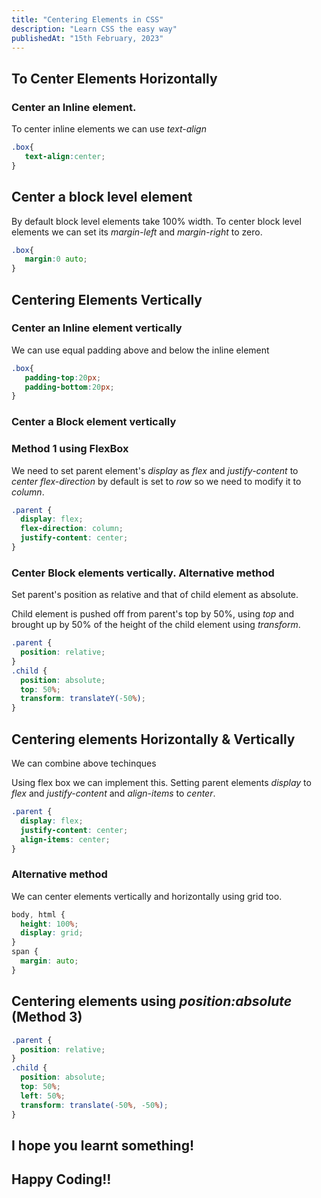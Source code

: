 ```yaml
---
title: "Centering Elements in CSS"
description: "Learn CSS the easy way"
publishedAt: "15th February, 2023"
---
```


##  To Center Elements Horizontally 
###  Center an Inline element.

To center inline elements we can use *text-align*
```css showLineNumbers
.box{
   text-align:center;
}
```

##  Center a block level element

By default block level elements take 100% width.
To center block level elements we can set its *margin-left* and *margin-right* to zero.

```css
.box{
   margin:0 auto;
}
```

## Centering Elements Vertically 

### Center an Inline element vertically  

We can use equal padding above and below the inline element 

```css 
.box{
   padding-top:20px;
   padding-bottom:20px;
} 
```

### Center a Block element vertically 
### Method 1 using FlexBox  

We need to set parent element's *display* as *flex* and *justify-content* to *center*
*flex-direction* by default is set to *row* so we need to modify it to *column*.

```css 
.parent {
  display: flex;
  flex-direction: column;
  justify-content: center;
}
```
###  Center Block elements vertically. Alternative method 

Set parent's position as relative and that of child element 
as absolute. 

Child element is pushed off from parent's top by 50%, using *top*
and brought up by 50% of the height of the child element using *transform*.

```css
.parent {
  position: relative;
}
.child {
  position: absolute;
  top: 50%;
  transform: translateY(-50%);
}
``` 

## Centering elements Horizontally & Vertically
We can combine above techinques 

Using flex box we can implement this. Setting parent elements *display* to *flex* and 
*justify-content* and *align-items* to *center*.

```css 
.parent {
  display: flex;
  justify-content: center;
  align-items: center;
}
```
### Alternative method 
We can center elements vertically and horizontally using grid too.

```css 
body, html {
  height: 100%;
  display: grid;
}
span { 
  margin: auto;
}
```

## Centering elements using *position:absolute* (Method 3)
```css 
.parent {
  position: relative;
}
.child {
  position: absolute;
  top: 50%;
  left: 50%;
  transform: translate(-50%, -50%);
}
```

## I hope you learnt something!

## Happy Coding!! 